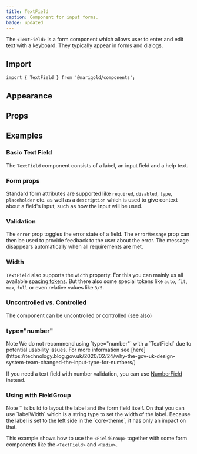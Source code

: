```yaml
---
title: TextField
caption: Component for input forms.
badge: updated
---
```


The `<TextField>` is a form component which allows user to enter and edit text with a keyboard. They typically appear in forms and dialogs.

## Import

```tsx
import { TextField } from '@marigold/components';
```

## Appearance

<AppearanceTable component={title} />

## Props

<PropsTable component={title} />

## Examples

### Basic Text Field

The `TextField` component consists of a label, an input field and a help text.

<ComponentDemo file="./textfield-basic.demo.tsx" />

### Form props

Standard form attributes are supported like `required`, `disabled`, `type`, `placeholder` etc. as well as a `description` which is used to give context about a field's input, such as how the input will be used.

<ComponentDemo file="./textfield-props.demo.tsx" />

### Validation

The `error` prop toggles the error state of a field. The `errorMessage` prop can then be used to provide feedback to the user about the error. The message disappears automatically when all requirements are met.

<ComponentDemo file="./textfield-error.demo.tsx" />

### Width

`TextField` also supports the `width` property. For this you can mainly us all available [spacing tokens](../../introduction/design-tokens#spacing).
But there also some special tokens like `auto`, `fit`, `max`, `full` or even relative values like `3/5`.

<ComponentDemo file="./textfield-width.demo.tsx" />

### Uncontrolled vs. Controlled

The component can be uncontrolled or controlled ([see also](../../patterns/building-forms#controlled-or-uncontrolled-components))

<ComponentDemo file="./textfield-controlled.demo.tsx" />

### type="number"

<SectionMessage variant="warning">
  <SectionMessage.Title>Note</SectionMessage.Title>
  <SectionMessage.Content>
    We do not recommend using `type="number"` with a `TextField` due to
    potential usability issues. For more information see
    [here](https://technology.blog.gov.uk/2020/02/24/why-the-gov-uk-design-system-team-changed-the-input-type-for-numbers/)
  </SectionMessage.Content>
</SectionMessage>

If you need a text field with number validation, you can use [NumberField](./number-field) instead.

### Using with FieldGroup

<SectionMessage variant="info">
  <SectionMessage.Title>Note</SectionMessage.Title>
  <SectionMessage.Content>
    `<FieldGroup>` is build to layout the label and the form field itself. On that you can
    use `labelWidth` which is a string type to set the width of the label.
    Because the label is set to the left side in the `core-theme`, it has only
    an impact on that.
  </SectionMessage.Content>
</SectionMessage>

This example shows how to use the `<FieldGroup>` together with some form components like the `<TextField>` and `<Radio>`.

<ComponentDemo file="./textfield-group.demo.tsx" />
